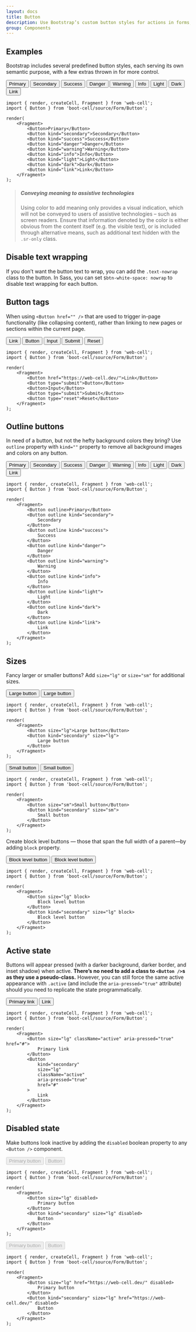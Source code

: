 ```yaml
---
layout: docs
title: Button
description: Use Bootstrap’s custom button styles for actions in forms, dialogs, and more with support for multiple sizes, states, and more.
group: Components
---
```





## Examples

Bootstrap includes several predefined button styles, each serving its own semantic purpose,
with a few extras thrown in for more control.

<Example>
    <Button>Primary</Button>
    <Button kind="secondary">Secondary</Button>
    <Button kind="success">Success</Button>
    <Button kind="danger">Danger</Button>
    <Button kind="warning">Warning</Button>
    <Button kind="info">Info</Button>
    <Button kind="light">Light</Button>
    <Button kind="dark">Dark</Button>
    <Button kind="link">Link</Button>
</Example>

```TSX
import { render, createCell, Fragment } from 'web-cell';
import { Button } from 'boot-cell/source/Form/Button';

render(
    <Fragment>
        <Button>Primary</Button>
        <Button kind="secondary">Secondary</Button>
        <Button kind="success">Success</Button>
        <Button kind="danger">Danger</Button>
        <Button kind="warning">Warning</Button>
        <Button kind="info">Info</Button>
        <Button kind="light">Light</Button>
        <Button kind="dark">Dark</Button>
        <Button kind="link">Link</Button>
    </Fragment>
);
```

> ##### Conveying meaning to assistive technologies
>
> Using color to add meaning only provides a visual indication, which will not be conveyed to users of assistive technologies –
> such as screen readers. Ensure that information denoted by the color is either obvious from the content itself
> (e.g. the visible text), or is included through alternative means, such as additional text hidden with the `.sr-only` class.

## Disable text wrapping

If you don’t want the button text to wrap, you can add the `.text-nowrap` class to the button.
In Sass, you can set `$btn-white-space: nowrap` to disable text wrapping for each button.

## Button tags

When using `<Button href="" />` that are used to trigger in-page functionality (like collapsing content),
rather than linking to new pages or sections within the current page.

<Example>
    <Button href="https://web-cell.dev/">Link</Button>
    <Button type="submit">Button</Button>
    <Button>Input</Button>
    <Button type="submit">Submit</Button>
    <Button type="reset">Reset</Button>
</Example>

```TSX
import { render, createCell, Fragment } from 'web-cell';
import { Button } from 'boot-cell/source/Form/Button';

render(
    <Fragment>
        <Button href="https://web-cell.dev/">Link</Button>
        <Button type="submit">Button</Button>
        <Button>Input</Button>
        <Button type="submit">Submit</Button>
        <Button type="reset">Reset</Button>
    </Fragment>
);
```

## Outline buttons

In need of a button, but not the hefty background colors they bring?
Use `outline` property with `kind=""` property to remove all background images and colors on any button.

<Example>
    <Button outline>Primary</Button>
    <Button outline kind="secondary">
        Secondary
    </Button>
    <Button outline kind="success">
        Success
    </Button>
    <Button outline kind="danger">
        Danger
    </Button>
    <Button outline kind="warning">
        Warning
    </Button>
    <Button outline kind="info">
        Info
    </Button>
    <Button outline kind="light">
        Light
    </Button>
    <Button outline kind="dark">
        Dark
    </Button>
    <Button outline kind="link">
        Link
    </Button>
</Example>

```TSX
import { render, createCell, Fragment } from 'web-cell';
import { Button } from 'boot-cell/source/Form/Button';

render(
    <Fragment>
        <Button outline>Primary</Button>
        <Button outline kind="secondary">
            Secondary
        </Button>
        <Button outline kind="success">
            Success
        </Button>
        <Button outline kind="danger">
            Danger
        </Button>
        <Button outline kind="warning">
            Warning
        </Button>
        <Button outline kind="info">
            Info
        </Button>
        <Button outline kind="light">
            Light
        </Button>
        <Button outline kind="dark">
            Dark
        </Button>
        <Button outline kind="link">
            Link
        </Button>
    </Fragment>
);
```

## Sizes

Fancy larger or smaller buttons? Add `size="lg"` or `size="sm"` for additional sizes.

<Example>
    <Button size="lg">Large button</Button>
    <Button kind="secondary" size="lg">
        Large button
    </Button>
</Example>

```TSX
import { render, createCell, Fragment } from 'web-cell';
import { Button } from 'boot-cell/source/Form/Button';

render(
    <Fragment>
        <Button size="lg">Large button</Button>
        <Button kind="secondary" size="lg">
            Large button
        </Button>
    </Fragment>
);
```

<Example>
    <Button size="sm">Small button</Button>
    <Button kind="secondary" size="sm">
        Small button
    </Button>
</Example>

```TSX
import { render, createCell, Fragment } from 'web-cell';
import { Button } from 'boot-cell/source/Form/Button';

render(
    <Fragment>
        <Button size="sm">Small button</Button>
        <Button kind="secondary" size="sm">
            Small button
        </Button>
    </Fragment>
);
```

Create block level buttons — those that span the full width of a parent—by adding `block` property.

<Example>
    <Button size="lg" block>
        Block level button
    </Button>
    <Button kind="secondary" size="lg" block>
        Block level button
    </Button>
</Example>

```TSX
import { render, createCell, Fragment } from 'web-cell';
import { Button } from 'boot-cell/source/Form/Button';

render(
    <Fragment>
        <Button size="lg" block>
            Block level button
        </Button>
        <Button kind="secondary" size="lg" block>
            Block level button
        </Button>
    </Fragment>
);
```

## Active state

Buttons will appear pressed (with a darker background, darker border, and inset shadow) when active.
**There’s no need to add a class to `<Button />`s as they use a pseudo-class.**
However, you can still force the same active appearance with `.active` (and include the `aria-pressed="true"` attribute)
should you need to replicate the state programmatically.

<Example>
    <Button size="lg" className="active" aria-pressed="true" href="#">
        Primary link
    </Button>
    <Button
        kind="secondary"
        size="lg"
        className="active"
        aria-pressed="true"
        href="#"
    >
        Link
    </Button>
</Example>

```TSX
import { render, createCell, Fragment } from 'web-cell';
import { Button } from 'boot-cell/source/Form/Button';

render(
    <Fragment>
        <Button size="lg" className="active" aria-pressed="true" href="#">
            Primary link
        </Button>
        <Button
            kind="secondary"
            size="lg"
            className="active"
            aria-pressed="true"
            href="#"
        >
            Link
        </Button>
    </Fragment>
);
```

## Disabled state

Make buttons look inactive by adding the `disabled` boolean property to any `<Button />` component.

<Example>
    <Button size="lg" disabled>
        Primary button
    </Button>
    <Button kind="secondary" size="lg" disabled>
        Button
    </Button>
</Example>

```TSX
import { render, createCell, Fragment } from 'web-cell';
import { Button } from 'boot-cell/source/Form/Button';

render(
    <Fragment>
        <Button size="lg" disabled>
            Primary button
        </Button>
        <Button kind="secondary" size="lg" disabled>
            Button
        </Button>
    </Fragment>
);
```

<Example>
    <Button size="lg" href="https://web-cell.dev/" disabled>
        Primary button
    </Button>
    <Button kind="secondary" size="lg" href="https://web-cell.dev/" disabled>
        Button
    </Button>
</Example>

```TSX
import { render, createCell, Fragment } from 'web-cell';
import { Button } from 'boot-cell/source/Form/Button';

render(
    <Fragment>
        <Button size="lg" href="https://web-cell.dev/" disabled>
            Primary button
        </Button>
        <Button kind="secondary" size="lg" href="https://web-cell.dev/" disabled>
            Button
        </Button>
    </Fragment>
);
```
